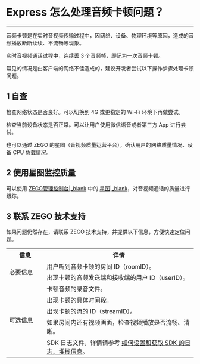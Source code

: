# Express 怎么处理音频卡顿问题？

- - -

音频卡顿是在实时音视频传输过程中，因网络、设备、物理环境等原因，造成的音频播放断断续续、不流畅等现象。

实时音视频通话过程中，连续丢 3 个音频帧，即记为一次音频卡顿。

常见的情况是由客户端的网络不佳造成的，建议开发者尝试以下操作步骤处理卡顿问题。

## 1 自查

检查网络状态是否良好。可以切换到 4G 或更稳定的 Wi-Fi 环境下再做尝试。

检查当前设备状态是否正常。可以让用户使用微信语音或者第三方 App 进行尝试。

也可以通过 ZEGO 的星图（音视频质量运营平台），确认用户的网络质量情况、设备 CPU 负载情况。


## 2 使用星图监控质量

可以使用 [ZEGO管理控制台\|_blank](https://console.zego.im/) 中的 [星图\|_blank](https://console.zego.im/prism)，对音视频通话的质量进行跟踪。

## 3 联系 ZEGO 技术支持

如果问题仍然存在，请联系 ZEGO 技术支持，并提供以下信息，方便快速定位问题。

<table>
  <colgroup>
    <col width="20%">
    <col width="80%">
  </colgroup>
  <tbody><tr>
    <th>信息</th>
    <th>详情</th>
  </tr>
  <tr>
    <td rowspan="2">必要信息</td>
    <td>用户听到音频卡顿的房间 ID（roomID）。</td>
  </tr>
  <tr>
    <td>出现卡顿的音频发送端和接收端的用户 ID（userID）。</td>
  </tr>
  <tr>
    <td rowspan="5">可选信息</td>
    <td>卡顿音频的录音文件。</td>
  </tr>
  <tr>
    <td>出现卡顿的具体时间段。</td>
  </tr>
  <tr>
    <td>出现卡顿的流的 ID（streamID）。</td>
  </tr>
  <tr>
    <td>如果房间内还有视频画面，检查视频播放是否流畅、清晰。</td>
  </tr>
  <tr>
    <td>SDK 日志文件，详情请参考 <a target="_blank" href="https://doc-zh.zego.im/faq/express_sdkLog">如何设置和获取 SDK 的日志、堆栈信息</a>。</td>
  </tr>
</tbody></table>
